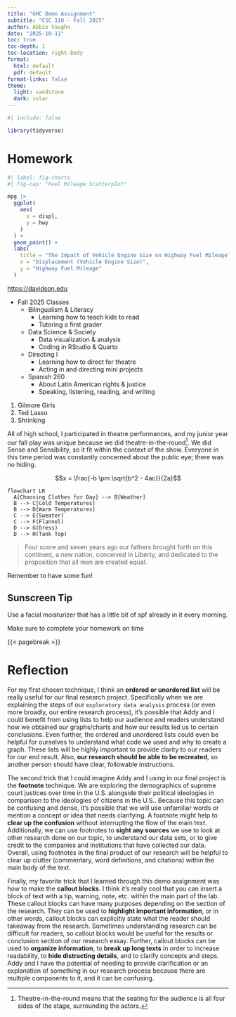```yaml
---
title: "GHC Demo Assignment"
subtitle: "CSC 110 - Fall 2025"
author: Abbie Vaughn
date: "2025-10-11"
toc: true
toc-depth: 1
toc-location: right-body
format: 
  html: default
  pdf: default
format-links: false
theme: 
  light: sandstone
  dark: solar
---
```


```r
#| include: false

library(tidyverse)
```

# Homework

```r
#| label: fig-charts
#| fig-cap: "Fuel Mileage Scatterplot"

mpg |> 
  ggplot(
    aes(
      x = displ,
      y = hwy
    )
  ) +
  geom_point() +
  labs(
    title = "The Impact of Vehicle Engine Size on Highway Fuel Mileage",
    x = "Displacement (Vehicle Engine Size)",
    y = "Highway Fuel Mileage"
  )
```



<https://davidson.edu>

* Fall 2025 Classes
    + Bilingualism & Literacy
        - Learning how to teach kids to read
        - Tutoring a first grader
    + Data Science & Society
        - Data visualization & analysis
        - Coding in RStudio & Quarto
    + Directing I
        - Learning how to direct for theatre
        - Acting in and directing mini projects
    + Spanish 260
        - About Latin American rights & justice
        - Speaking, listening, reading, and writing
        
        
1.  Gilmore Girls
2.  Ted Lasso
3.  Shrinking


All of high school, I participated in theatre performances, and my junior year our fall play was unique because we did theatre-in-the-round[^1]. We did Sense and Sensibility, so it fit within the context of the show. Everyone in this time period was constantly concerned about the public eye; there was no hiding.

[^1]: Theatre-in-the-round means that the seating for the audience is all four sides of the stage, surrounding the actors.


$$x = \frac{-b \pm \sqrt{b^2 - 4ac}}{2a}$$


```mermaid
flowchart LR
  A{Choosing Clothes for Day} --> B[Weather]
  B --> C[Cold Temperatures]
  B --> D[Warm Temperatures]
  C --> E(Sweater)
  C --> F(Flannel)
  D --> G(Dress)
  D --> H(Tank Top)
```


> Four score and seven years ago our fathers brought forth on this continent, a new nation, conceived in Liberty, and dedicated to the proposition that all men are created equal.


:::{.callout-note}
Remember to have some fun!
:::

:::{.callout-tip}
## Sunscreen Tip

Use a facial moisturizer that has a little bit of spf already in it every morning.
:::

:::{.callout-important collapse="true"}
Make sure to complete your homework on time
:::


{{< pagebreak >}}


# Reflection

For my first chosen technique, I think an **ordered or unordered list** will be really useful for our final research project. Specifically when we are explaining the steps of our `exploratory data analysis` process (or even more broadly, our entire research process), it's possible that Addy and I could benefit from using lists to help our audience and readers understand how we obtained our graphs/charts and how our results led us to certain conclusions. Even further, the ordered and unordered lists could even be helpful for ourselves to understand what code we used and why to create a graph. These lists will be highly important to provide clarity to our readers for our end result. Also, **our research should be able to be recreated**, so another person should have clear, followable instructions.

The second trick that I could imagine Addy and I using in our final project is the **footnote** technique. We are exploring the demographics of supreme court justices over time in the U.S. alongside their political ideologies in comparison to the ideologies of citizens in the U.S.. Because this topic can be confusing and dense, it's possible that we will use unfamiliar words or mention a concept or idea that needs clarifying. A footnote might help to **clear up the confusion** without interrupting the flow of the main text. Additionally, we can use footnotes to **sight any sources** we use to look at other research done on our topic, to understand our data sets, or to give credit to the companies and institutions that have collected our data. Overall, using footnotes in the final product of our research will be helpful to clear up clutter (commentary, word definitions, and citations) within the main body of the text. 

Finally, my favorite trick that I learned through this demo assignment was how to make the **callout blocks**. I think it's really cool that you can insert a block of text with a tip, warning, note, etc. within the main part of the lab. These callout blocks can have many purposes depending on the section of the research. They can be used to **highlight important information**, or in other words, callout blocks can explicitly state what the reader should takeaway from the research. Sometimes understanding research can be difficult for readers, so callout blocks would be useful for the results or conclusion section of our research essay. Further, callout blocks can be used to **organize information**, to **break up long texts** in order to increase readability, to **hide distracting details**, and to clarify concepts and steps. Addy and I have the potential of needing to provide clarification or an explanation of something in our research process because there are multiple components to it, and it can be confusing. 

